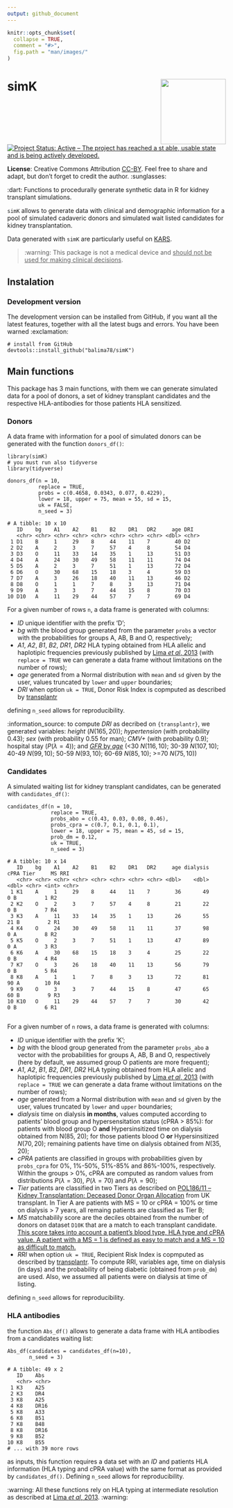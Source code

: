 ```yaml
---
output: github_document
---
```


<!-- README.md is generated from README.Rmd. Please edit that file -->

```r
knitr::opts_chunk$set(
  collapse = TRUE,
  comment = "#>",
  fig.path = "man/images/"
)
```

# simK <img src="man/figures/logo.png" height="150" align="right"/>

[![Project Status: Active – The project has reached a st
able, usable state and is being actively developed.](https://www.repostatus.org/badges/latest/active.svg)](https://www.repostatus.org/#active)

**License**: Creative Commons Attribution [CC-BY](https://creativecommons.org/licenses/by/2.0/). Feel free to share and adapt, but don't forget to credit the author. :sunglasses:



:dart: Functions to procedurally generate synthetic data in R for kidney transplant simulations.

`simK` allows to generate data with clinical and demographic information for a pool of simulated cadaveric donors and simulated wait listed candidates for kidney transplantation.

Data generated with `simK` are particularly useful on [KARS](https://balima.shinyapps.io/kars/).

> :warning: This package is not a medical device and <ins>should not be used for making clinical decisions</ins>.

## Instalation

### Development version 

The development version can be installed from GitHub, if you want all the latest features, together with all the latest bugs and errors. You have been warned :exclamation:

```
# install from GitHub
devtools::install_github("balima78/simK")
```

## Main functions

This package has 3 main functions, with them we can generate simulated data for a pool of donors, a set of kidney transplant candidates and the respective HLA-antibodies for those patients HLA sensitized.

### Donors

A data frame with information for a pool of simulated donors can be generated with the function `donors_df()`:

```
library(simK)
# you must run also tidyverse
library(tidyverse)

donors_df(n = 10, 
          replace = TRUE, 
          probs = c(0.4658, 0.0343, 0.077, 0.4229), 
          lower = 18, upper = 75, mean = 55, sd = 15, 
          uk = FALSE, 
          n_seed = 3)
          
# A tibble: 10 x 10
   ID    bg    A1    A2    B1    B2    DR1   DR2     age DRI  
   <chr> <chr> <chr> <chr> <chr> <chr> <chr> <chr> <dbl> <chr>
 1 D1    B     1     29    8     44    11    7        40 D2   
 2 D2    A     2     3     7     57    4     8        54 D4   
 3 D3    O     11    33    14    35    1     13       51 D3   
 4 D4    A     24    30    49    58    11    11       74 D4   
 5 D5    A     2     3     7     51    1     13       72 D4   
 6 D6    O     30    68    15    18    3     4        59 D3   
 7 D7    A     3     26    18    40    11    13       46 D2   
 8 D8    O     1     1     7     8     3     13       71 D4   
 9 D9    A     3     3     7     44    15    8        70 D3   
10 D10   A     11    29    44    57    7     7        69 D4 
```

For a given number of rows `n`, a data frame is generated with columns: 

  + *ID* unique identifier with the prefix 'D'; 
  + *bg* with the blood group generated from the parameter `probs` a vector with the probabilities for groups A, AB, B and O, respectively; 
  + *A1*, *A2*, *B1*, *B2*, *DR1*, *DR2* HLA typing obtained from HLA allelic and haplotipic frequencies previously published by [Lima *et al*, 2013](https://www.slideshare.net/balima78/lima-2013) (with `replace = TRUE` we can generate a data frame without limitations on the number of rows);
  + *age* generated from a Normal distribution with `mean` and `sd` given by the user, values truncated by `lower` and `upper` boundaries;
  + *DRI* when option `uk = TRUE`, Donor Risk Index is copmputed as described by [transplantr](https://transplantr.txtools.net/articles/kidney_risk_scores.html) 
  
defining `n_seed` allows for reproducibility.

:information_source: to compute *DRI* as decribed on `{transplantr}`, we generated variables: *height* ($N(165,20)$); *hypertension* (with probability $0.43$); *sex* (with probability $0.55$ for man); *CMV+* (with probability $0.9$); hospital stay ($P(\lambda = 4)$); and [*GFR* by *age*](https://www.kidney.org/atoz/content/gfr) (<30 $N(116,10)$; 30-39 $N(107,10)$; 40-49 $N(99,10)$; 50-59 $N(93,10)$; 60-69 $N(85, 10)$; >=70  $N(75, 10)$) 

### Candidates

A simulated waiting list for kidney transplant candidates, can be generated with `candidates_df()`:

```
candidates_df(n = 10, 
              replace = TRUE,
              probs_abo = c(0.43, 0.03, 0.08, 0.46),
              probs_cpra = c(0.7, 0.1, 0.1, 0.1),
              lower = 18, upper = 75, mean = 45, sd = 15,
              prob_dm = 0.12,
              uk = TRUE,
              n_seed = 3)
              
# A tibble: 10 x 14
   ID    bg    A1    A2    B1    B2    DR1   DR2     age dialysis  cPRA Tier     MS RRI  
   <chr> <chr> <chr> <chr> <chr> <chr> <chr> <chr> <dbl>    <dbl> <dbl> <chr> <int> <chr>
 1 K1    A     1     29    8     44    11    7        36       49     0 B         1 R2   
 2 K2    O     2     3     7     57    4     8        21       22     0 B         7 R4   
 3 K3    A     11    33    14    35    1     13       26       55    21 B         2 R1   
 4 K4    O     24    30    49    58    11    11       37       98     0 A         8 R2   
 5 K5    O     2     3     7     51    1     13       47       89     0 A         3 R3   
 6 K6    A     30    68    15    18    3     4        25       22     0 B         4 R4   
 7 K7    O     3     26    18    40    11    13       56       79     0 B         5 R4   
 8 K8    A     1     1     7     8     3     13       72       81    90 A        10 R4   
 9 K9    O     3     3     7     44    15    8        47       65    60 B         9 R3   
10 K10   O     11    29    44    57    7     7        30       42     0 B         6 R1    
              
```

For a given number of `n` rows, a data frame is generated with columns: 

  + *ID* unique identifier with the prefix 'K'; 
  + *bg* with the blood group generated from the parameter `probs_abo` a vector with the probabilities for groups A, AB, B and O, respectively (here by default, we assumed group O patients are more frequent); 
  + *A1*, *A2*, *B1*, *B2*, *DR1*, *DR2* HLA typing obtained from HLA allelic and haplotipic frequencies previously published by [Lima *et al*, 2013](https://www.slideshare.net/balima78/lima-2013) (with `replace = TRUE` we can generate a data frame without limitations on the number of rows);
  + *age* generated from a Normal distribution with `mean` and `sd` given by the user, values truncated by `lower` and `upper` boundaries;
  + *dialysis* time on dialysis **in months**, values computed according to patients' blood group and hypersensitation status (cPRA > 85%): for patients with blood group O **and** Hypersinsitized time on dialysis obtained from N(85, 20); for those patients blood O **or** Hypersinsitized $N(70,20)$; remaining patients have time on dialysis obtained from $N(35,20)$;
  + *cPRA* patients are classified in groups with probabilities given by `probs_cpra` for 0%, 1%-50%, 51%-85% and 86%-100%, respectively. Within the groups > 0%, cPRA are computed as random values from distributions $P(\lambda = 30)$, $P(\lambda = 70)$ and $P(\lambda = 90)$;
  + *Tier* patients are classified in two Tiers as described on [POL186/11 – Kidney Transplantation: Deceased Donor Organ Allocation](https://nhsbtdbe.blob.core.windows.net/umbraco-assets-corp/22127/pol186.pdf) from UK transplant. In Tier A are patients with MS = 10 or cPRA = 100% or time on dialysis > 7 years, all remaing patients are classified as Tier B;
  + *MS* matchabilily score are the deciles obtained from the number of donors on dataset `D10K` that are a match to each transplant candidate. [This score takes into account a patient’s blood type, HLA type and cPRA value. A patient with a MS = 1 is defined as easy to match and a MS = 10 as difficult to match.](https://www.odt.nhs.uk/odt-structures-and-standards/odt-hub-programme/kidney-offering-scheme/#:~:text=blood%20group%20match-,Key%20terms,10%20as%20difficult%20to%20match)
  + *RRI* when option `uk = TRUE`, Recipient Risk Index is copmputed as described by [transplantr](https://transplantr.txtools.net/articles/kidney_risk_scores.html). To compute RRI, variables age, time on dialysis (in days) and the probability of being diabetic (obtained from `prob_dm`) are used. Also, we assumed all patients were on dialysis at time of listing.
  
defining `n_seed` allows for reproducibility.

### HLA antibodies

the function `Abs_df()` allows to generate a data frame with HLA antibodies from a candidates waiting list:

```
Abs_df(candidates = candidates_df(n=10), 
       n_seed = 3)
       
# A tibble: 49 x 2
   ID    Abs  
   <chr> <chr>
 1 K3    A25  
 2 K3    DR4  
 3 K8    A25  
 4 K8    DR16 
 5 K8    A33  
 6 K8    B51  
 7 K8    B48  
 8 K8    DR16 
 9 K8    B52  
10 K8    B55  
# ... with 39 more rows
```

as inputs, this function requires a data set with an *ID* and patients HLA information (HLA typing and cPRA value) with the same format as provided  by `candidates_df()`. Defining `n_seed` allows for reproducibility.

:warning: 
All these functions rely on HLA typing at intermediate resolution as described at  [Lima *et al*, 2013](https://www.slideshare.net/balima78/lima-2013).
:warning:
